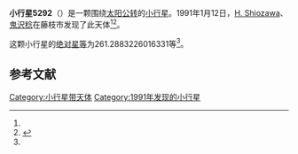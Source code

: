 {{Infobox planet
| bgcolour = #FFFFC0
| name = 5292
| symbol = 
| image = 
| caption = 
| discovery = yes
| discovery_ref = 
| discoverer = [[H._Shiozawa|H. Shiozawa]]、[[鬼沢稔|鬼沢稔]]
| discovery_site = [[藤枝市|藤枝市]] 
| discovered = 1991年1月12日
| designations = yes
| mp_name = 
| named_after = 
| alt_names = 1991 AJ1/ 1952 RG / 1972 LA / 1976 KL / 1983 AB2 / 1988 JL2 / 1988 JX2
| mp_category = [[主带小行星|主带小行星]]
| orbit_ref = <ref name="a">[http://ssd.jpl.nasa.gov/sbdb.cgi?sstr=5292 5292] {{Wayback|url=http://ssd.jpl.nasa.gov/sbdb.cgi?sstr=5292 |date=20110609232806 }}，小行星數據庫瀏覽器（JPL Small-Body Database Browser）－[[美国国家航空航天局|美国国家航空航天局]]喷气推进实验室</ref>
| epoch = 2456400.5 (2013年4月18日更新)
| aphelion = {{convert|2.967182504656845|AU|km|3|abbr=on|lk=out}}
| perihelion = {{convert|2.166997774247503|AU|km|3|abbr=on}}
| semimajor = {{convert|2.567090139452174|AU|km|3|abbr=on}}
| eccentricity = 0.155854428
| period = 1502.311891 [[日|日]]<br />4.11[[儒略年|儒略年]]
| avg_speed = 
| inclination = 15.47277031433981
| asc_node = 94.71378585017368
| mean_anomaly = 
| arg_peri = 261.2883226016331
| satellites = 
| physical_characteristics = yes
| dimensions = 
| mass = 
| density = 
| surface_grav = 
| escape_velocity = 
| sidereal_day = 
| axial_tilt = 
| pole_ecliptic_lat = 
| pole_ecliptic_lon = 
| albedo = 
| temperatures= 
| temp_name1 = 
| mean_temp_1 = 
| max_temp_1 = 
| temp_name2 = 
| max_temp_2 = 
| spectral_type = 
| abs_magnitude = 261.2883226016331
}}

'''小行星5292'''（{{lang-en|5292}}）是一颗围绕[[太阳|太阳]][[公转|公转]]的[[小行星|小行星]]。1991年1月12日，[[H._Shiozawa|H. Shiozawa]]、[[鬼沢稔|鬼沢稔]]在藤枝市发现了此天体<ref name="a" /><ref>{{cite news|title=小行星列表|url=http://cfa-www.harvard.edu/iau/lists/NumberedMPs.txt|accessdate=2013-07-08|newspaper=哈佛大学|archive-date=2008-05-17|archive-url=https://web.archive.org/web/20080517010638/http://cfa-www.harvard.edu/iau/lists/NumberedMPs.txt|dead-url=no}}</ref>。

这颗小行星的[[绝对星等|绝对星等]]为261.2883226016331等<ref name="a" />。

==参考文献==
{{reflist}}
{{Minor Planet Number|[[小行星5291|小行星5291]]|[[小行星5293|小行星5293]]}}

{{小天体}}

[[Category:小行星带天体|Category:小行星带天体]]
[[Category:1991年发现的小行星|Category:1991年发现的小行星]]

{{asteroid-stub}}